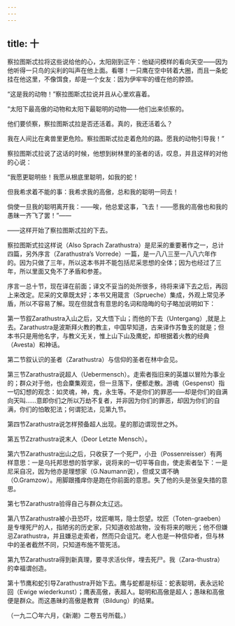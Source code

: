```yaml
---
---
---
```

title: 十
---



察拉图斯忒拉将这些说给他的心，太阳刚到正午：他疑问模样的看向天空——因为他听得一只鸟的尖利的叫声在他上面。看哪！一只鹰在空中转着大圈，而且一条蛇挂在他这里，不像饵食，却是一个女友：因为伊牢牢的缠在他的脖颈。

“这是我的动物！”察拉图斯忒拉说并且从心里欢喜着。

“太阳下最高傲的动物和太阳下最聪明的动物——他们出来侦察的。

他们要侦察，察拉图斯忒拉是否还活着。真的，我还活着么？

我在人间比在禽兽里更危险。察拉图斯忒拉走着危险的路。愿我的动物引导我！”

察拉图斯忒拉说了这话的时候，他想到树林里的圣者的话，叹息，并且这样的对他的心说：

“我愿更聪明些！我愿从根底里聪明，如我的蛇！

但我希求着不能的事：我希求我的高傲，总和我的聪明一同去！

倘使一旦我的聪明离开我：——唉，他总爱这事，飞去！——愿我的高傲也和我的愚昧一齐飞了罢！”——

——这样开始了察拉图斯忒拉的下去。

察拉图斯式拉这样说（Also Sprach Zarathustra）是尼采的重要著作之一，总计四篇，另外序言（Zarathustra’s Vorrede）一篇，是一八八三至一八八六年作的。因为只做了三年，所以这本书并不能包括尼采思想的全体；因为也经过了三年，所以里面又免不了矛盾和参差。

序言一总十节，现在译在前面；译文不妥当的处所很多，待将来译下去之后，再回上来改定。尼采的文章既太好；本书又用箴言（Sprueche）集成，外观上常见矛盾，所以不容易了解。现在但就含有意思的名词和隐晦的句子略加说明如下：

第一节叙Zarathustra入山之后，又大悟下山；而他的下去（Untergang）,就是上去。Zarathustra是波斯拜火教的教主，中国早知道，古来译作苏鲁支的就是；但本书只是用他名字，与教义无关，惟上山下山及鹰蛇，却根据着火教的经典（Avesta）和神话。

第二节叙认识的圣者（Zarathustra）与信仰的圣者在林中会见。

第三节Zarathustra说超人（Uebermensch）。走索者指旧来的英雄以冒险为事业的；群众对于他，也会麇集观览，但一旦落下，便都走散。游魂（Gespenst）指一切幻想的观念：如灵魂，神，鬼，永生等。不是你们的罪恶——却是你们的自满向天叫……意即你们之所以万劫不复者，并非因为你们的罪恶，却因为你们的自满，你们的怕敢犯法；何谓犯法，见第九节。

第四节Zarathustra说怎样预备超人出现。星的那边谓现世之外。

第五节Zzrathustra说末人（Deor Letzte Mensch）。

第六节Zarathustra出山之后，只收获了一个死尸，小丑（Possenreisser）有两样意思：一是乌托邦思想的哲学家，说将来的一切平等自由，使走索者坠下：一是尼采自况，因为他亦是理想家（G.Naumann说），但或又谓不确（O.Gramzow）。用脚跟搔痒你是跑在你前面的意思。失了他的头是张皇失措的意思。

第七节Zarathustra验得自己与群众太辽远。

第八节Zarathustra被小丑恐吓，坟匠嘲骂，隐士怨望。坟匠（Toten-graeben）是专埋死尸的人，指陋劣的历史家，只知道收拾故物，没有将来的眼光；他不但嫌忌Zarathustra，并且嫌忌走索者，然而只会诅咒。老人也是一种信仰者，但与林中的圣者截然不同，只知道布施不管死活。

第九节Zarathustra得到新真理，要寻求活伙伴，埋去死尸。我（Zara-thustra）的幸福谓创造。

第十节鹰和蛇引导Zarathustra开始下去。鹰与蛇都是标征：蛇表聪明，表永远轮回（Ewige wiederkunst）；鹰表高傲，表超人。聪明和高傲是超人；愚昧和高傲便是群众。而这愚昧的高傲是教育（Bildung）的结果。

（一九二〇年六月，《新潮》二卷五号所载。）